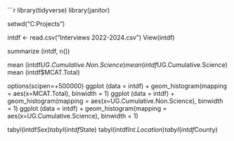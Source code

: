 



```{r}
library(tidyverse)
library(janitor)

setwd("C:\Users\danabr\Documents\R Projects")

intdf <- read.csv("Interviews 2022-2024.csv")
View(intdf)

summarize (intdf, n())

mean (intdf$UG.Cumulative.Non.Science)
mean (intdf$UG.Cumulative.Science)
mean (intdf$MCAT.Total)

options(scipen=+500000)
ggplot (data = intdf) + 
  geom_histogram(mapping = aes(x=MCAT.Total), binwidth = 1)
ggplot (data = intdf) + 
  geom_histogram(mapping = aes(x=UG.Cumulative.Non.Science), binwidth = 1)
ggplot (data = intdf) + 
  geom_histogram(mapping = aes(x=UG.Cumulative.Science), binwidth = 1)


tabyl(intdf$Sex)
tabyl(intdf$State)
tabyl(intdf$Int.Location)
tabyl(intdf$County)



